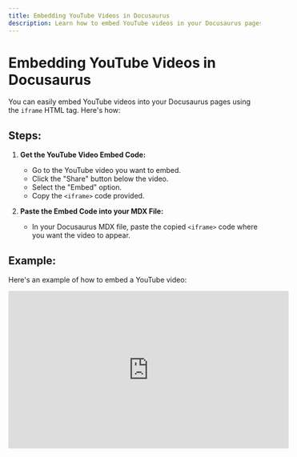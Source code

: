 ```yaml
---
title: Embedding YouTube Videos in Docusaurus
description: Learn how to embed YouTube videos in your Docusaurus pages.
---
```


# Embedding YouTube Videos in Docusaurus

You can easily embed YouTube videos into your Docusaurus pages using the `iframe` HTML tag. Here's how:

## Steps:

1.  **Get the YouTube Video Embed Code:**
    * Go to the YouTube video you want to embed.
    * Click the "Share" button below the video.
    * Select the "Embed" option.
    * Copy the `<iframe>` code provided.

2.  **Paste the Embed Code into your MDX File:**
    * In your Docusaurus MDX file, paste the copied `<iframe>` code where you want the video to appear.

## Example:

Here's an example of how to embed a YouTube video:


<div style={{ position: 'relative', width: '100%', paddingBottom: '56.25%' }}>
  <iframe 
width="560" 
height="315" 
src="https://www.youtube-nocookie.com/embed/RHakMuzurJE?si=-8KVcl1Wrsn42T5A" 
title="YouTube video player" 
frameborder="0" 
allow="accelerometer; autoplay; clipboard-write; encrypted-media; gyroscope; picture-in-picture; web-share" 
referrerpolicy="strict-origin-when-cross-origin" allowfullscreen></iframe>
</div>